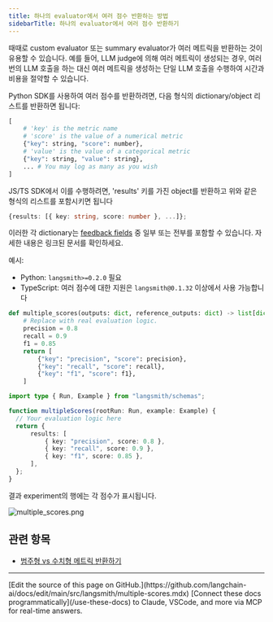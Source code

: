 ```yaml
---
title: 하나의 evaluator에서 여러 점수 반환하는 방법
sidebarTitle: 하나의 evaluator에서 여러 점수 반환하기
---
```


때때로 custom evaluator 또는 summary evaluator가 여러 메트릭을 반환하는 것이 유용할 수 있습니다. 예를 들어, LLM judge에 의해 여러 메트릭이 생성되는 경우, 여러 번의 LLM 호출을 하는 대신 여러 메트릭을 생성하는 단일 LLM 호출을 수행하여 시간과 비용을 절약할 수 있습니다.

Python SDK를 사용하여 여러 점수를 반환하려면, 다음 형식의 dictionary/object 리스트를 반환하면 됩니다:

```python
[
    # 'key' is the metric name
    # 'score' is the value of a numerical metric
    {"key": string, "score": number},
    # 'value' is the value of a categorical metric
    {"key": string, "value": string},
    ... # You may log as many as you wish
]
```

JS/TS SDK에서 이를 수행하려면, 'results' 키를 가진 object를 반환하고 위와 같은 형식의 리스트를 포함시키면 됩니다

```typescript
{results: [{ key: string, score: number }, ...]};
```

이러한 각 dictionary는 [feedback fields](/langsmith/feedback-data-format) 중 일부 또는 전부를 포함할 수 있습니다. 자세한 내용은 링크된 문서를 확인하세요.

예시:

- Python: `langsmith>=0.2.0` 필요
- TypeScript: 여러 점수에 대한 지원은 `langsmith@0.1.32` 이상에서 사용 가능합니다

<CodeGroup>

```python Python
def multiple_scores(outputs: dict, reference_outputs: dict) -> list[dict]:
    # Replace with real evaluation logic.
    precision = 0.8
    recall = 0.9
    f1 = 0.85
    return [
        {"key": "precision", "score": precision},
        {"key": "recall", "score": recall},
        {"key": "f1", "score": f1},
    ]
```

```typescript TypeScript
import type { Run, Example } from "langsmith/schemas";

function multipleScores(rootRun: Run, example: Example) {
  // Your evaluation logic here
  return {
      results: [
          { key: "precision", score: 0.8 },
          { key: "recall", score: 0.9 },
          { key: "f1", score: 0.85 },
      ],
  };
}
```

</CodeGroup>

결과 experiment의 행에는 각 점수가 표시됩니다.

![multiple_scores.png](/langsmith/images/multiple-scores.png)

## 관련 항목

* [범주형 vs 수치형 메트릭 반환하기](/langsmith/metric-type)

---

<Callout icon="pen-to-square" iconType="regular">
    [Edit the source of this page on GitHub.](https://github.com/langchain-ai/docs/edit/main/src/langsmith/multiple-scores.mdx)
</Callout>
<Tip icon="terminal" iconType="regular">
    [Connect these docs programmatically](/use-these-docs) to Claude, VSCode, and more via MCP for    real-time answers.
</Tip>
